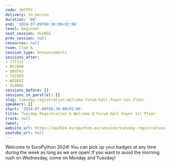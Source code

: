 ```yaml
---
code: 3W7FPY
delivery: in-person
duration: '60'
end: '2024-07-09T09:30:00+02:00'
level: beginner
next_session: XLXNGG
prev_session: null
resources: null
room: Club A
session_type: Announcements
sessions_after:
- 77T3JS
- BCCBHN
- Q8GTA3
- V3C9ED
- WZGEEZ
- XLXNGG
sessions_before: []
sessions_in_parallel: []
slug: tuesday-registration-welcome-forum-hall-foyer-1st-floor
speakers: []
start: '2024-07-09T08:30:00+02:00'
title: Tuesday Registration & Welcome @ Forum Hall Foyer 1st Floor
track: null
tweet: ''
website_url: https://ep2024.europython.eu/session/tuesday-registration-welcome-forum-hall-foyer-1st-floor
youtube_url: null
---
```


Welcome to EuroPython 2024! You can pick up your badges at any time during the week as long as we are open! If you want to avoid the morning rush on Wednesday, come on Monday and Tuesday!
